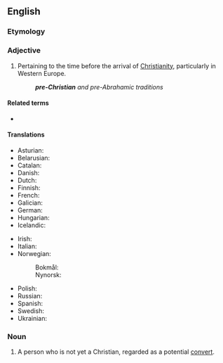 ==English==

===Etymology===
{{prefix|en|pre|Christian}}

===Adjective===
{{en-adj|head=[[pre-|pre]]-[[Christian]]|-}}

# Pertaining to the time before the arrival of [[Christianity]], particularly in Western Europe.
#: '''''pre-Christian''' and pre-Abrahamic traditions''

====Related terms====
* {{l|en|pre-Abrahamic}}

====Translations====
{{trans-top|before the arrival of Christianity}}
* Asturian: {{t|ast|precristianu}}
* Belarusian: {{t|be|дахрысція́нскі}}
* Catalan: {{t|ca|precristià}}
* Danish: {{t|da|førkristen}}
* Dutch: {{t|nl|voorchristelijk}}
* Finnish: {{t|fi|esikristillinen}}
* French: {{t+|fr|préchrétien}}
* Galician: {{t|gl|precristián|m}}
* German: {{t+|de|vorchristlich}}
* Hungarian: {{t|hu|[[kereszténység]] [[előtti]]}}
* Icelandic: {{t|is|forkristinn}}
{{trans-mid}}
* Irish: {{t|ga|réamh-Chríostaí}}
* Italian: {{t|it|precristiano}}
* Norwegian:
*: Bokmål: {{t|nb|førkristen}}
*: Nynorsk: {{t|nn|førkristen}}
* Polish: {{t+|pl|przedchrześcijański}}
* Russian: {{t+|ru|дохристиа́нский}}
* Spanish: {{t|es|precristiano}}
* Swedish: {{t+|sv|förkristen}}
* Ukrainian: {{t|uk|дохристия́нський}}
{{trans-bottom}}

===Noun===
{{en-noun}}

# {{lb|en|Christianity}} A person who is not yet a Christian, regarded as a potential [[convert]].